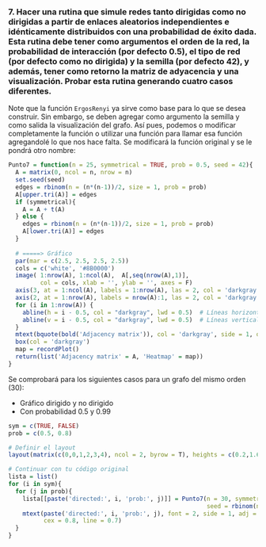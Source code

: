 
### **7. Hacer una rutina que simule redes tanto dirigidas como no dirigidas a partir de enlaces aleatorios independientes e idénticamente distribuidos con una probabilidad de éxito dada. Esta rutina debe tener como argumentos el orden de la red, la probabilidad de interacción (por defecto 0.5), el tipo de red (por defecto como no dirigida) y la semilla (por defecto 42), y además, tener como retorno la matriz de adyacencia y una visualización. Probar esta rutina generando cuatro casos diferentes. **

Note que la función `ErgosRenyi` ya sirve como base para lo que se desea construir. Sin embargo, se deben agregar como argumento la semilla y como salida la visualización del grafo. Así pues, podemos o modificar completamente la función o utilizar una función para llamar esa función agregandolé lo que nos hace falta. Se modificará la función original y se le pondrá otro nombre:

```r
Punto7 = function(n = 25, symmetrical = TRUE, prob = 0.5, seed = 42){
  A = matrix(0, ncol = n, nrow = n)
  set.seed(seed)
  edges = rbinom(n = (n*(n-1))/2, size = 1, prob = prob)
  A[upper.tri(A)] = edges
  if (symmetrical){
    A = A + t(A)
  } else {
    edges = rbinom(n = (n*(n-1))/2, size = 1, prob = prob)
    A[lower.tri(A)] = edges
  }
  
  # =====> Gráfico
  par(mar = c(2.5, 2.5, 2.5, 2.5))
  cols = c('white', '#8B0000')
  image( 1:nrow(A), 1:ncol(A),  A[,seq(nrow(A),1)], 
         col = cols, xlab = '', ylab = '', axes = F)
  axis(3, at = 1:ncol(A), labels = 1:nrow(A), las = 2, col = 'darkgray', tick = F)
  axis(2, at = 1:nrow(A), labels = nrow(A):1, las = 2, col = 'darkgray', tick = F)
  for (i in 1:nrow(A)) {
    abline(h = i - 0.5, col = "darkgray", lwd = 0.5)  # Líneas horizontales
    abline(v = i - 0.5, col = "darkgray", lwd = 0.5)  # Líneas verticales
  }
  mtext(bquote(bold('Adjacency matrix')), col = 'darkgray', side = 1, outer = F, adj = 1, line = 1)
  box(col = 'darkgray')
  map = recordPlot()
  return(list('Adjacency matrix' = A, 'Heatmap' = map))
}
```


Se comprobará para los siguientes casos para un grafo del mismo orden (30):

- Gráfico dirigido y no dirigido
- Con probabilidad 0.5 y 0.99

```r
sym = c(TRUE, FALSE)
prob = c(0.5, 0.8)

# Definir el layout
layout(matrix(c(0,0,1,2,3,4), ncol = 2, byrow = T), heights = c(0.2,1.6,1.6))

# Continuar con tu código original
lista = list()
for (i in sym){
  for (j in prob){
    lista[[paste('directed:', i, 'prob:', j)]] = Punto7(n = 30, symmetrical = i, prob = j, 
                                                        seed = rbinom(n = 1, size = 20, prob = 0.5))
    mtext(paste('directed:', i, 'prob:', j), font = 2, side = 1, adj = -0.1,
          cex = 0.8, line = 0.7)
  }
}
```